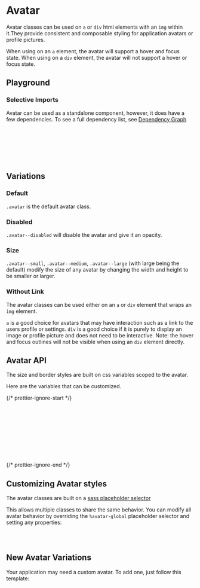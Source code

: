 

<Meta of={AvatarStories} />

# Avatar

Avatar classes can be used on `a` or `div` html elements with an `img` within it.They provide consistent and composable styling for application avatars or profile pictures.

When using on an `a` element, the avatar will support a hover and focus state.
When using on a `div` element, the avatar will not support a hover or focus state.

## Playground

<Canvas of={AvatarStories.Default} />
<Controls of={AvatarStories.Default} />

### Selective Imports

Avatar can be used as a standalone component, however, it does have a few dependencies. To see a full dependency list, see [Dependency Graph](?path=/docs/overview-selective-imports--docs#dependencies)

```css
// Depends on
@import '@rolemodel/optics/dist/scss/core/tokens';
@import '@rolemodel/optics/dist/scss/core/base';

// Component
@import '@rolemodel/optics/dist/scss/components/avatar';
```

## Variations

### Default

`.avatar` is the default avatar class.

<Canvas of={AvatarStories.Default} />

### Disabled

`.avatar--disabled` will disable the avatar and give it an opacity.

<Canvas of={AvatarStories.Disabled} />

### Size

`.avatar--small`, `.avatar--medium`, `.avatar--large` (with large being the default) modify the size of any avatar by changing the width and height to be smaller or larger.

<Canvas of={AvatarStories.Small} />

### Without Link

The avatar classes can be used either on an `a` or `div` element that wraps an `img` element.

`a` is a good choice for avatars that may have interaction such as a link to the users profile or settings.
`div` is a good choice if it is purely to display an image or profile picture and does not need to be interactive. Note: the hover and focus outlines will not be visible when using an `div` element directly.

<Canvas of={AvatarStories.WithoutLink} />

## Avatar API

The size and border styles are built on css variables scoped to the avatar.

Here are the variables that can be customized.

{/* prettier-ignore-start */}
```css
--_op-avatar-border-radius
--_op-avatar-inner-border-color
--_op-avatar-outer-border-color
--_op-avatar-inner-border-width
--_op-avatar-outer-border-width
--_op-avatar-disabled-opacity
--_op-avatar-size-small
--_op-avatar-size-medium
--_op-avatar-size-large
```
{/* prettier-ignore-end */}

## Customizing Avatar styles

<div
  dangerouslySetInnerHTML={{
    __html: createAlert({
      title: 'Important!',
      description: 'These patterns represent how to customize the style of the avatar for you project.',
    }).outerHTML,
  }}
></div>

The avatar classes are built on a [sass placeholder selector](https://sass-lang.com/documentation/style-rules/placeholder-selectors)

This allows multiple classes to share the same behavior. You can modify all avatar behavior by overriding the `%avatar-global` placeholder selector and setting any properties:

```css
%avatar-global {
}
```

## New Avatar Variations

<div
  dangerouslySetInnerHTML={{
    __html: createAlert({
      title: 'Important!',
      description: 'These patterns represent how to create new variations of the avatar for you project.',
    }).outerHTML,
  }}
></div>

Your application may need a custom avatar. To add one, just follow this template:

```css
.avatar-{name} {
  @extend %avatar-global;

  --_op-avatar-border-radius: var(--op-radius-2x-large);
}
```
